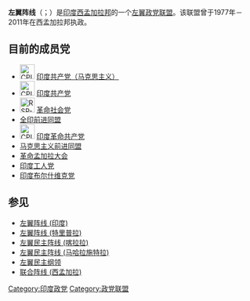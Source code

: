 '''左翼阵线'''（{{lang-bn|বামফ্রন্ট|bamfront}}；{{lang-en|Left Front}}）是[[印度|印度]][[西孟加拉邦|西孟加拉邦]]的一个[[左翼|左翼]][[政党联盟|政党联盟]]。该联盟曾于1977年－2011年在西孟加拉邦执政。

==目前的成员党==
* [[File:CPI-M-flag.svg|30px]] [[印度共产党（马克思主义）|印度共产党（马克思主义）]]
* [[File:CPI-banner.svg|30px]] [[印度共产党|印度共产党]]
* [[File:RSP-flag.svg|30px]] [[革命社会党_(印度)|革命社会党]]
* [[全印前进同盟|全印前进同盟]]
* [[File:CPI-M-flag.svg|30px]] [[印度革命共产党|印度革命共产党]]
* [[马克思主义前进同盟|马克思主义前进同盟]]
* [[革命孟加拉大会|革命孟加拉大会]]
* [[印度工人党|印度工人党]]
* [[印度布尔什维克党|印度布尔什维克党]]

==参见==
*[[左翼阵线_(印度)|左翼阵线 (印度)]]
*[[左翼阵线_(特里普拉)|左翼阵线 (特里普拉)]]
*[[左翼民主阵线_(喀拉拉)|左翼民主阵线 (喀拉拉)]]
*[[左翼民主阵线_(马哈拉施特拉)|左翼民主阵线 (马哈拉施特拉)]]
*[[左翼民主纲领|左翼民主纲领]]
*[[联合阵线_(西孟加拉)|联合阵线 (西孟加拉)]]

[[Category:印度政党|Category:印度政党]]
[[Category:政党联盟|Category:政党联盟]]
